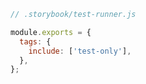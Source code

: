```js
// .storybook/test-runner.js

module.exports = {
  tags: {
    include: ['test-only'],
  },
};
```
